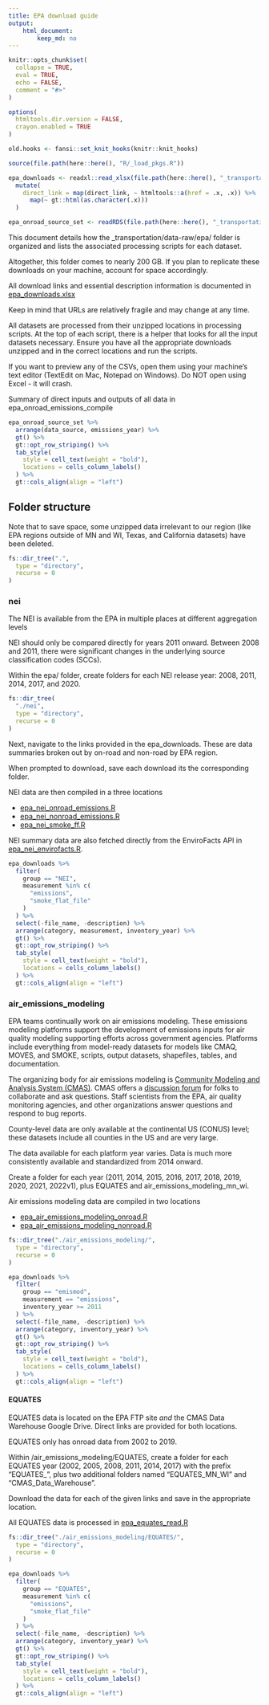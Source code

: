 ```yaml
---
title: EPA download guide
output:
    html_document: 
        keep_md: no
---
```


```r
knitr::opts_chunk$set(
  collapse = TRUE,
  eval = TRUE,
  echo = FALSE,
  comment = "#>"
)

options(
  htmltools.dir.version = FALSE,
  crayon.enabled = TRUE
)

old.hooks <- fansi::set_knit_hooks(knitr::knit_hooks)

source(file.path(here::here(), "R/_load_pkgs.R"))

epa_downloads <- readxl::read_xlsx(file.path(here::here(), "_transportation/data-raw/epa/epa_downloads.xlsx")) %>%
  mutate(
    direct_link = map(direct_link, ~ htmltools::a(href = .x, .x)) %>%
      map(~ gt::html(as.character(.x)))
  )

epa_onroad_source_set <- readRDS(file.path(here::here(), "_transportation/data-raw/epa/epa_onroad_source_set.RDS"))
```


This document details how the _transportation/data-raw/epa/ folder is organized and lists the associated processing scripts for each dataset. 

Altogether, this folder comes to nearly 200 GB. If you plan to replicate these downloads on your machine, account for space accordingly.

All download links and essential description information is documented in [epa_downloads.xlsx](_transportation/data-raw/epa/epa_downloads.xlsx)

Keep in mind that URLs are relatively fragile and may change at any time. 

All datasets are processed from their unzipped locations in processing scripts. At the top of each script, there is a helper that looks for all the input datasets necessary. Ensure you have all the appropriate downloads unzipped and in the correct locations and run the scripts.

If you want to preview any of the CSVs, open them using your machine's text editor (TextEdit on Mac, Notepad on Windows). Do NOT open using Excel - it will crash. 

Summary of direct inputs and outputs of all data in epa_onroad_emissions_compile

```r
epa_onroad_source_set %>%
  arrange(data_source, emissions_year) %>%
  gt() %>%
  gt::opt_row_striping() %>%
  tab_style(
    style = cell_text(weight = "bold"),
    locations = cells_column_labels()
  ) %>%
  gt::cols_align(align = "left")
```


## Folder structure

Note that to save space, some unzipped data irrelevant to our region (like EPA regions outside of MN and WI, Texas, and California datasets) have been deleted. 

```r
fs::dir_tree(".",
  type = "directory",
  recurse = 0
)
```

### nei

The NEI is available from the EPA in multiple places at different aggregation levels

NEI should only be compared directly for years 2011 onward. Between 2008 and 2011, there were significant changes in the underlying source classification codes (SCCs).

Within the epa/ folder, create folders for each NEI release year: 2008, 2011, 2014, 2017, and 2020.


```r
fs::dir_tree(
  "./nei",
  type = "directory",
  recurse = 0
)
```


Next, navigate to the links provided in the epa_downloads. These are data summaries broken out by on-road and non-road by EPA region. 

When prompted to download, save each download its the corresponding folder. 

NEI data are then compiled in a three locations 

- [epa_nei_onroad_emissions.R](../epa_nei_onroad_emissions.R)
- [epa_nei_nonroad_emissions.R](../epa_nei_nonroad_emissions.R)
- [epa_nei_smoke_ff.R](../epa_nei_smoke_ff.R)

NEI summary data are also fetched directly from the EnviroFacts API in [epa_nei_envirofacts.R](../epa_nei_envirofacts.R). 

```r
epa_downloads %>%
  filter(
    group == "NEI",
    measurement %in% c(
      "emissions",
      "smoke_flat_file"
    )
  ) %>%
  select(-file_name, -description) %>%
  arrange(category, measurement, inventory_year) %>%
  gt() %>%
  gt::opt_row_striping() %>%
  tab_style(
    style = cell_text(weight = "bold"),
    locations = cells_column_labels()
  ) %>%
  gt::cols_align(align = "left")
```


### air_emissions_modeling

EPA teams continually work on air emissions modeling. These emissions modeling platforms support the development of emissions inputs for air quality modeling supporting efforts across government agencies. Platforms include everything from model-ready datasets for models like CMAQ, MOVES, and SMOKE, scripts, output datasets, shapefiles, tables, and documentation. 

The organizing body for air emissions modeling is [Community Modeling and Analysis System (CMAS)](https://www.cmascenter.org/). CMAS offers a [discussion forum](https://forum.cmascenter.org/) for folks to collaborate and ask questions. Staff scientists from the EPA, air quality monitoring agencies, and other organizations answer questions and respond to bug reports. 

County-level data are only available at the continental US (CONUS) level; these datasets include all counties in the US and are very large. 

The data available for each platform year varies. Data is much more consistently available and standardized from 2014 onward. 

Create a folder for each year (2011, 2014, 2015, 2016, 2017, 2018, 2019, 2020, 2021, 2022v1), plus EQUATES and air_emissions_modeling_mn_wi.

Air emissions modeling data are compiled in two locations 

- [epa_air_emissions_modeling_onroad.R](../epa_air_emissions_modeling_onroad.R)
- [epa_air_emissions_modeling_nonroad.R](../epa_air_emissions_modeling_nonroad.R)


```r
fs::dir_tree("./air_emissions_modeling/",
  type = "directory",
  recurse = 0
)
```


```r
epa_downloads %>%
  filter(
    group == "emismod",
    measurement == "emissions",
    inventory_year >= 2011
  ) %>%
  select(-file_name, -description) %>%
  arrange(category, inventory_year) %>%
  gt() %>%
  gt::opt_row_striping() %>%
  tab_style(
    style = cell_text(weight = "bold"),
    locations = cells_column_labels()
  ) %>%
  gt::cols_align(align = "left")
```


#### EQUATES
 
EQUATES data is located on the EPA FTP site *and* the CMAS Data Warehouse Google Drive. Direct links are provided for both locations. 
 
EQUATES only has onroad data from 2002 to 2019.

Within /air_emissions_modeling/EQUATES, create a folder for each EQUATES year (2002, 2005, 2008, 2011, 2014, 2017) with the prefix "EQUATES_", plus two additional folders named "EQUATES_MN_WI" and "CMAS_Data_Warehouse". 

Download the data for each of the given links and save in the appropriate location. 

All EQUATES data is processed in [epa_equates_read.R](./../epa_equates_read.R)

```r
fs::dir_tree("./air_emissions_modeling/EQUATES/",
  type = "directory",
  recurse = 0
)
```

```r
epa_downloads %>%
  filter(
    group == "EQUATES",
    measurement %in% c(
      "emissions",
      "smoke_flat_file"
    )
  ) %>%
  select(-file_name, -description) %>%
  arrange(category, inventory_year) %>%
  gt() %>%
  gt::opt_row_striping() %>%
  tab_style(
    style = cell_text(weight = "bold"),
    locations = cells_column_labels()
  ) %>%
  gt::cols_align(align = "left")
```
